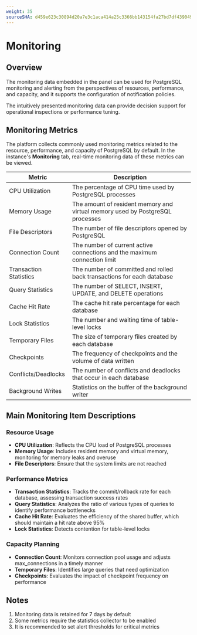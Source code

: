 ```yaml
---
weight: 35
sourceSHA: d459e623c30894d20a7e3c1aca414a25c3366bb143154fa27bd7df4390494027
---
```


# Monitoring

## Overview

The monitoring data embedded in the panel can be used for PostgreSQL monitoring and alerting from the perspectives of resources, performance, and capacity, and it supports the configuration of notification policies.

The intuitively presented monitoring data can provide decision support for operational inspections or performance tuning.

## Monitoring Metrics

The platform collects commonly used monitoring metrics related to the resource, performance, and capacity of PostgreSQL by default. In the instance's **Monitoring** tab, real-time monitoring data of these metrics can be viewed.

| Metric      | Description                             |
|-------------|-----------------------------------------|
| CPU Utilization | The percentage of CPU time used by PostgreSQL processes |
| Memory Usage    | The amount of resident memory and virtual memory used by PostgreSQL processes |
| File Descriptors   | The number of file descriptors opened by PostgreSQL |
| Connection Count | The number of current active connections and the maximum connection limit |
| Transaction Statistics | The number of committed and rolled back transactions for each database |
| Query Statistics | The number of SELECT, INSERT, UPDATE, and DELETE operations |
| Cache Hit Rate   | The cache hit rate percentage for each database |
| Lock Statistics  | The number and waiting time of table-level locks |
| Temporary Files  | The size of temporary files created by each database |
| Checkpoints      | The frequency of checkpoints and the volume of data written |
| Conflicts/Deadlocks | The number of conflicts and deadlocks that occur in each database |
| Background Writes | Statistics on the buffer of the background writer |

## Main Monitoring Item Descriptions

### Resource Usage

- **CPU Utilization**: Reflects the CPU load of PostgreSQL processes
- **Memory Usage**: Includes resident memory and virtual memory, monitoring for memory leaks and overuse
- **File Descriptors**: Ensure that the system limits are not reached

### Performance Metrics

- **Transaction Statistics**: Tracks the commit/rollback rate for each database, assessing transaction success rates
- **Query Statistics**: Analyzes the ratio of various types of queries to identify performance bottlenecks
- **Cache Hit Rate**: Evaluates the efficiency of the shared buffer, which should maintain a hit rate above 95%
- **Lock Statistics**: Detects contention for table-level locks

### Capacity Planning

- **Connection Count**: Monitors connection pool usage and adjusts max\_connections in a timely manner
- **Temporary Files**: Identifies large queries that need optimization
- **Checkpoints**: Evaluates the impact of checkpoint frequency on performance

## Notes

1. Monitoring data is retained for 7 days by default
2. Some metrics require the statistics collector to be enabled
3. It is recommended to set alert thresholds for critical metrics

